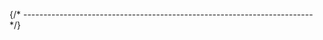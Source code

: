 

{/* ------------------------------------------------------------------------ */}

<AutomaticInstallQuickTest
  longName="{{longXpackName}}"
  shortName="{% if packageConfig.shortName %}{{packageConfig.shortName}}{% else %}{{packageName}}{% endif %}"
  programName="{{packageWebsiteConfig.programName}}"
  branding="{{packageWebsiteConfig.branding}}"
/>
